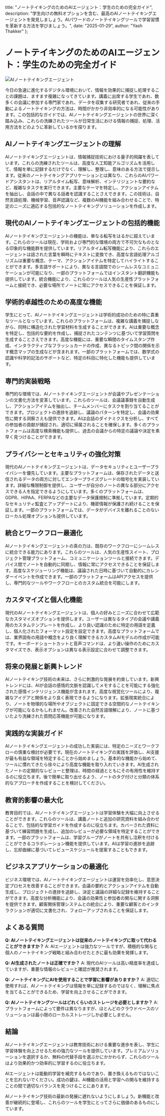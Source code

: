   title: "ノートテイキングのためのAIエージェント：学生のための完全ガイド",
  description: "学生向けの無料オプションを含む、最高のAIノートテイキングエージェントを発見しましょう。AIパワードのノートテイキングツールで学習習慣を革新する方法を学びましょう。",
  date: "2025-01-29",
  author: "Yash Thakker"
};

# ノートテイキングのためのAIエージェント：学生のための完全ガイド

![AIノートテイキングエージェント](/images/blog-posts/ai-agents-for-note-taking.jpeg)

今日の急速に進化するデジタル環境において、情報を効果的に捕捉し処理することの課題は、ますます複雑になってきています。講義に出席する学生であれ、数多くの会議に参加する専門家であれ、データを収集する研究者であれ、従来の手動によるノートテイキングの方法は、時間がかかり非効率的になる可能性があります。この包括的なガイドでは、AIノートテイキングエージェントの世界に深く踏み込み、これらの洗練されたツールが日常生活における情報の捕捉、処理、活用方法をどのように革新しているかを探ります。

## AIノートテイキングエージェントの理解

AIノートテイキングエージェントは、情報捕捉技術における量子的飛躍を表しています。これらの洗練されたツールは、高度な人工知能アルゴリズムを活用して、情報を単に記録するだけでなく、理解し、整理し、意味のある方法で提示します。従来のノートテイキングアプリケーションとは異なり、これらのAIパワードアシスタントは、リアルタイム転写、意味解析、インテリジェントな要約など、複雑なタスクを実行できます。主要なテーマを特定し、アクションアイテムを抽出し、会話の中で異なる話者を認識することさえできます。この技術は、自然言語処理、機械学習、音声認識など、複数のAI機能を組み合わせることで、特定のニーズに適応する包括的なノートテイキングソリューションを作成します。

## 現代のAIノートテイキングエージェントの包括的機能

AIノートテイキングエージェントの機能は、単なる転写をはるかに超えています。これらのツールは現在、学術および専門的な環境の両方で不可欠なものとなる印象的な機能群を提供しています。リアルタイム転写機能により、これらのエージェントは話された言葉を瞬時にテキストに変換でき、高度な言語処理アルゴリズムは重要な概念、テーマ、アクションアイテムを特定してハイライトすることができます。多言語サポートにより、異なる言語間でのシームレスなコミュニケーションが可能になり、一部のプラットフォームではインスタント翻訳機能も提供しています。統合機能により、これらのツールは人気の生産性プラットフォームと接続でき、必要な場所でノートに常にアクセスできることを保証します。

## 学術的卓越性のための高度な機能

学生にとって、AIノートテイキングエージェントは学術的成功のための特に貴重なツールとなっています。これらのプラットフォームは、複雑な講義を捕捉しながら、同時に構造化された学習材料を生成することができます。AIは重要な概念を特定し、包括的な要約を作成し、捕捉されたコンテンツに基づいて学習質問を生成することさえできます。高度な機能には、重要な瞬間のタイムスタンプ作成、インタラクティブなフラッシュカードの作成、異なるトピック間の関係を示す概念マップの生成などが含まれます。一部のプラットフォームでは、数学式の認識や科学的記法のサポートなど、特定の科目に特化した機能も提供しています。

## 専門的実装戦略

専門的な環境では、AIノートテイキングエージェントが会議やプレゼンテーションの文書化方法を変革しています。これらのツールは、会議議事録を自動生成し、アクションアイテムを抽出し、チームメンバーにタスクを割り当てることができます。プロジェクトの進捗を追跡し、議論のパターンを特定し、会議の効果性に関する洞察さえも提供できます。AIは会話のダイナミクスを分析し、すべての参加者の貢献が捕捉され、適切に帰属されることを確保します。多くのプラットフォームは高度な検索機能も提供し、過去の会議からの特定の議論や決定を素早く見つけることができます。

## プライバシーとセキュリティの強化対策

現代のAIノートテイキングエージェントは、データセキュリティとユーザープライバシーを優先しています。主要なプラットフォームは、保存されたデータと送信されるデータの両方に対してエンタープライズグレードの暗号化を実装しています。詳細な権限制御を提供し、ユーザーが自分のノートの異なる部分にアクセスできる人を指定できるようにしています。多くのプラットフォームは、GDPR、HIPAA、FERPAなどの主要なデータ保護規制に準拠しています。定期的なセキュリティ監査とアップデートにより、機密情報が保護され続けることを保証します。一部のプラットフォームでは、データがデバイスを離れることのないローカル処理オプションも提供しています。

## 統合とワークフロー最適化

AIノートテイキングエージェントの真の力は、既存のワークフローにシームレスに統合できる能力にあります。これらのツールは、人気の生産性スイート、プロジェクト管理プラットフォーム、コミュニケーションツールと接続できます。デバイス間でノートを自動的に同期し、情報に常にアクセスできることを保証します。高度なスケジューリング機能は、議論された日時に基づいて自動的にカレンダーイベントを作成できます。一部のプラットフォームはAPIアクセスを提供し、専門的なツールやワークフローとのカスタム統合を可能にします。

## カスタマイズと個人化機能

現代のAIノートテイキングエージェントは、個人の好みとニーズに合わせて広範なカスタマイズオプションを提供します。ユーザーは異なるタイプの会議や講義用のカスタムテンプレートを作成し、より良い認識のために特定の用語を定義し、個人化されたフォーマット設定を設定できます。高度なプラットフォームでは、業界固有の用語や概念をより良く理解できるカスタムAIモデルの作成が可能です。キーボードショートカットと音声コマンドは、より速い操作のためにカスタマイズでき、表示オプションは異なる表示設定に合わせて調整できます。

## 将来の発展と新興トレンド

AIノートテイキング技術の未来は、さらに刺激的な発展を約束しています。新興トレンドには、AIが会話の感情的文脈を認識してメモすることを可能にする強化された感情インテリジェンス機能が含まれます。高度な視覚化ツールにより、複雑なアイデアと関係をより良く表現できるようになります。拡張現実統合により、ノートを物理的な場所やオブジェクトに固定できる空間的なノートテイキングが可能になるかもしれません。改善された自然言語理解により、ノートに基づいたより洗練された質問応答機能が可能になります。

## 実践的な実装ガイド

AIノートテイキングエージェントの成功した実装には、特定のニーズとワークフローの慎重な検討が必要です。現在のノートテイキングの実践を評価し、AI支援が最も有益な領域を特定することから始めましょう。基本的な機能から始めて、ツールに慣れてきたら徐々により高度な機能を取り入れていきます。AI生成されたノートの定期的なレビューと整理は、時間の経過とともにその有用性を維持するのに役立ちます。後で簡単に取り出せるよう、ノートのタグ付けと分類の体系的なアプローチを作成することを検討してください。

## 教育的影響の最大化

教育目的では、AIノートテイキングエージェントは学習体験を大幅に向上させることができます。これらのツールは、講義ノートと追加の研究資料を組み合わせることで、包括的な学習ガイドを作成するのに役立ちます。カバーされた資料に基づいて練習問題を生成し、追加のレビューが必要な領域を特定することができます。一部のプラットフォームは、学習グループがノートを共有し注釈を付けることができるコラボレーション機能を提供しています。AIは学習の進捗を追跡し、忘却曲線に基づいてレビュースケジュールを提案することもできます。

## ビジネスアプリケーションの最適化

ビジネス環境では、AIノートテイキングエージェントは運営を効率化し、意思決定プロセスを改善することができます。会議の要約とアクションアイテムを自動生成し、プロジェクトの進捗を追跡し、決定と議論の詳細な記録を維持することができます。高度な分析機能により、会議の効果性と参加者の関与に関する洞察を提供できます。顧客関係管理システムとの統合により、重要な顧客とのインタラクションが適切に文書化され、フォローアップされることを保証します。

## よくある質問

**Q: AIノートテイキングエージェントは従来のノートテイキングに取って代わることができますか？**
A: AIエージェントは強力なツールですが、積極的な関与と個人のノートテイキング戦略と組み合わせたときに最も効果を発揮します。

**Q: AI生成されたノートは正確ですか？**
A: 現代のAIツールは高い精度率を達成していますが、重要な情報のレビューと確認が推奨されます。

**Q: ノートテイキングにAIを使用することで学習に影響がありますか？**
A: 適切に使用すれば、AIノートテイキングは情報を単に記録するのではなく、理解に焦点を当てることができるため、学習を向上させることができます。

**Q: AIノートテイキングツールはどれくらいのストレージを必要としますか？**
A: プラットフォームによって要件は異なりますが、ほとんどのクラウドベースのソリューションは最小限のローカルストレージしか必要としません。

## 結論

AIノートテイキングエージェントは教育技術における重要な進歩を表し、学生に学習体験を向上させるための強力なツールを提供しています。プレミアムソリューションを選択するか、無料の代替手段を選ぶかにかかわらず、これらのツールはより効果的かつ効率的に学習するのに役立ちます。

AIエージェントは能動的学習を補完するものであり、置き換えるものではないことを忘れないでください。成功の鍵は、AI機能の活用と学習への関与を維持することの間で適切なバランスを見つけることにあります。

AIノートテイキング技術の最新の発展に遅れないようにしましょう。新機能と改善が継続的に登場し、これらのツールを学生にとってさらに価値のあるものにしています。